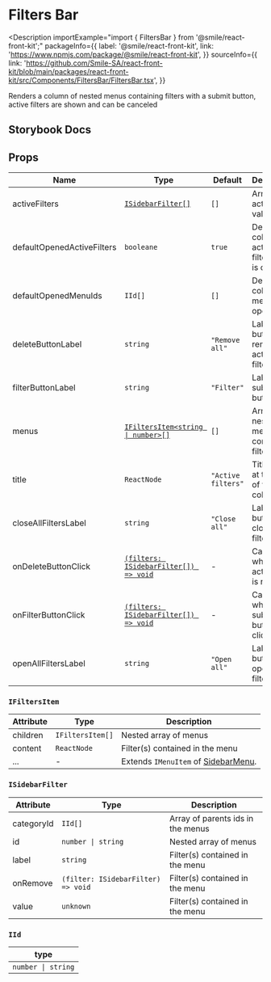 # Filters Bar

<Description
  importExample="import { FiltersBar } from '@smile/react-front-kit';"
  packageInfo={{
    label: '@smile/react-front-kit',
    link: 'https://www.npmjs.com/package/@smile/react-front-kit',
  }}
  sourceInfo={{
    link: 'https://github.com/Smile-SA/react-front-kit/blob/main/packages/react-front-kit/src/Components/FiltersBar/FiltersBar.tsx',
  }}
>
  Renders a column of nested menus containing filters with a submit button,
  active filters are shown and can be canceled
</Description>

## Storybook Docs

<StorybookEmbed storyId="3-custom-components-filtersbar--docs" height="4380" />

## Props

| Name                       | Type                                                     | Default            | Description                                         |
| -------------------------- | -------------------------------------------------------- | ------------------ | --------------------------------------------------- |
| activeFilters              | [`ISidebarFilter[]`](#isidebarfilter)                    | `[]`               | Array of active filter values                       |
| defaultOpenedActiveFilters | `booleane`                                               | `true`             | Define if collapse of active filters tags is opened |
| defaultOpenedMenuIds       | `IId[]`                                                  | `[]`               | Default collapse menu opened                        |
| deleteButtonLabel          | `string`                                                 | `"Remove all"`     | Label of button that removes all active filters     |
| filterButtonLabel          | `string`                                                 | `"Filter"`         | Label of submit button                              |
| menus                      | [`IFiltersItem<string \| number>[]`](#ifiltersitem)      | `[]`               | Array of nested menus containing filters            |
| title                      | `ReactNode`                                              | `"Active filters"` | Title shown at the top of the column                |
| closeAllFiltersLabel       | `string`                                                 | `"Close all"`      | Label of button close all filters                   |
| onDeleteButtonClick        | [`(filters: ISidebarFilter[]) => void`](#isidebarfilter) | -                  | Called when an active filter is removed             |
| onFilterButtonClick        | [`(filters: ISidebarFilter[]) => void`](#isidebarfilter) | -                  | Called when submit button is clicked                |
| openAllFiltersLabel        | `string`                                                 | `"Open all"`       | Label of button open all filters                    |

### `IFiltersItem`

| Attribute | Type             | Description                                                     |
| --------- | ---------------- | --------------------------------------------------------------- |
| children  | `IFiltersItem[]` | Nested array of menus                                           |
| content   | `ReactNode`      | Filter(s) contained in the menu                                 |
| ...       | -                | Extends `IMenuItem` of [SidebarMenu](./sidebar-menu#imenuitem). |

### `ISidebarFilter`

| Attribute  | Type                               | Description                       |
| ---------- | ---------------------------------- | --------------------------------- |
| categoryId | `IId[]`                            | Array of parents ids in the menus |
| id         | `number \| string`                 | Nested array of menus             |
| label      | `string`                           | Filter(s) contained in the menu   |
| onRemove   | `(filter: ISidebarFilter) => void` | Filter(s) contained in the menu   |
| value      | `unknown`                          | Filter(s) contained in the menu   |

### `IId`

| type               |
| ------------------ |
| `number \| string` |
